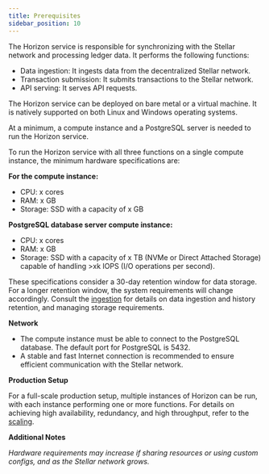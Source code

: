 ```yaml
---
title: Prerequisites
sidebar_position: 10
---
```


The Horizon service is responsible for synchronizing with the Stellar network and processing ledger data. It performs the following functions:

- Data ingestion: It ingests data from the decentralized Stellar network.
- Transaction submission: It submits transactions to the Stellar network.
- API serving: It serves API requests.

The Horizon service can be deployed on bare metal or a virtual machine. It is natively supported on both Linux and Windows operating systems.

At a minimum, a compute instance and a PostgreSQL server is needed to run the Horizon service.

To run the Horizon service with all three functions on a single compute instance, the minimum hardware specifications are:

**For the compute instance:**

- CPU: x cores
- RAM: x GB
- Storage: SSD with a capacity of x GB

**PostgreSQL database server compute instance:**

- CPU: x cores
- RAM: x GB
- Storage: SSD with a capacity of x TB (NVMe or Direct Attached Storage) capable of handling >xk IOPS (I/O operations per second).

These specifications consider a 30-day retention window for data storage. For a longer retention window, the system requirements will change accordingly. Consult the [ingestion](https://developers.stellar.org/docs/run-api-server/ingestion) for details on data ingestion and history retention, and managing storage requirements.

**Network**

- The compute instance must be able to connect to the PostgreSQL database. The default port for PostgreSQL is 5432.
- A stable and fast Internet connection is recommended to ensure efficient communication with the Stellar network.

**Production Setup**

For a full-scale production setup, multiple instances of Horizon can be run, with each instance performing one or more functions. For details on achieving high availability, redundancy, and high throughput, refer to the [scaling](https://developers.stellar.org/docs/run-api-server/scaling).

**Additional Notes**

_Hardware requirements may increase if sharing resources or using custom configs, and as the Stellar network grows._
